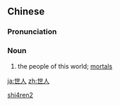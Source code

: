 ==Chinese==
{{zh-forms}}

===Pronunciation===
{{zh-pron
|m=shìrén
|c=sai3 jan4
|h=pfs=sṳ-ngìn
|mn=qz,xm:sè-lîn/zz:sì-jîn
|cat=n
}}

===Noun===
{{zh-noun}}

# {{lb|zh|literary}} the people of this world; [[mortal]]s

[[Category:Mandarin literary terms|shi4ren2]]

[[ja:世人]]
[[zh:世人]]